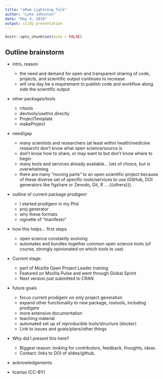 ```yaml
---
title: "eRum Lightning Talk"
author: "Luke Johnston"
date: "May 4, 2018"
output: slidy_presentation
---
```


```r
knitr::opts_chunk$set(echo = FALSE)
```

<!-- instructions: 15 slides max, 20 sec each, 5 min total -->

## Outline brainstorm

- intro, reason
    - the need and demand for open and transparent sharing of code, projects,
    and scientific output continues to increase
    - will one day be a requirement to publish code and workflow along side 
    the scientific output
- other packages/tools
    - rrtools
    - devtools/usethis directly
    - ProjectTemplate
    - makeProject
- need/gap
    - many scientists and researchers (at least within health/medicine research)
    don't know what open science/source is
    - don't know how to share, or may want to but don't know where to begin
    - many tools and services already available... lots of choice, but is overwhelming
    - there are many "moving parts" to an open scientific project because of these
    diverse set of specific tools/services to use (GitHub, DOI generators like
    figshare or Zenodo, Git, R ... {{others}}).
- outline of current package prodigenr
    - I started prodigenr in my Phd
    - proj generator
    - why these formats
    - vignette of "manifesto"
- how this helps... first steps
    - open science constantly evolving 
    - automates and bundles together common open science tools (of course, strongly
    opinionated on which tools to use)
- Current stage:
    - part of Mozilla Open Project Leader training
    - Featured on Mozilla Pulse and went through Global Sprint
    - Next version just submitted to CRAN
- future goals
    - focus current prodigenr on only  project generation
    - expand other functionality to new package, rostools, including prodigenr
    - more extensive documentation
    - teaching material
    - automated set up of reproducible tools/structure (docker)
    - Link to issues and goals/plans/other things
- Why did I present this here?
    - Biggest reason: looking for contributors, feedback, thoughts, ideas
    - Contact: links to DOI of slides/github.
- acknowledgements

- license (CC-BY)

